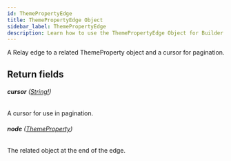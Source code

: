 ```yaml
---
id: ThemePropertyEdge
title: ThemePropertyEdge Object
sidebar_label: ThemePropertyEdge
description: Learn how to use the ThemePropertyEdge Object for Builder's API.
---
```


A Relay edge to a related ThemeProperty object and a cursor for pagination.

## Return fields

###### <b>cursor</b> ([String!](/composer/builder/api/schema/scalar/String.mdx))

A cursor for use in pagination.

###### <b>node</b> ([ThemeProperty](/composer/builder/api/schema/object/ThemeProperty.mdx))

The related object at the end of the edge.
